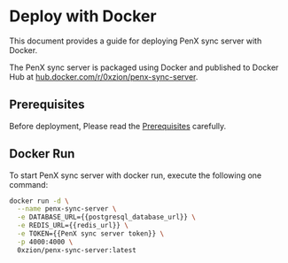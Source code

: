 # Deploy with Docker

This document provides a guide for deploying PenX sync server with Docker.

The PenX sync server is packaged using Docker and published to Docker Hub at [hub.docker.com/r/0xzion/penx-sync-server](https://hub.docker.com/r/0xzion/penx-sync-server).

## Prerequisites

Before deployment, Please read the [Prerequisites](/register-own-sync-server/deployment/prerequisites) carefully.

## Docker Run

To start PenX sync server with docker run, execute the following one command:

```bash
docker run -d \
  --name penx-sync-server \
  -e DATABASE_URL={{postgresql_database_url}} \
  -e REDIS_URL={{redis_url}} \
  -e TOKEN={{PenX sync server token}} \
  -p 4000:4000 \
  0xzion/penx-sync-server:latest
```
